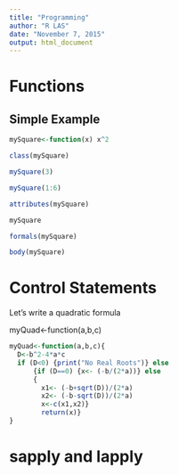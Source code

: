 ```yaml
---
title: "Programming"
author: "R LAS"
date: "November 7, 2015"
output: html_document
---
```


# Functions

## Simple Example
```r
mySquare<-function(x) x^2

class(mySquare)

mySquare(3)

mySquare(1:6)

attributes(mySquare)

mySquare

formals(mySquare)

body(mySquare)
```


# Control Statements

Let's write a quadratic formula

myQuad<-function(a,b,c)

```r

myQuad<-function(a,b,c){
  D<-b^2-4*a*c
  if (D<0) {print("No Real Roots")} else
      {if (D==0) {x<- (-b/(2*a))} else
      {
        x1<- (-b+sqrt(D))/(2*a)
        x2<- (-b-sqrt(D))/(2*a)
        x<-c(x1,x2)}
        return(x)}
}

```


# sapply and lapply

# 